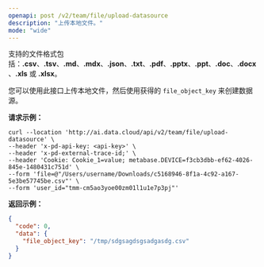 ```yaml
---
openapi: post /v2/team/file/upload-datasource
description: "上传本地文件。"
mode: "wide"
---
```


支持的文件格式包括：**.csv**、**.tsv**、**.md**、**.mdx**、**.json**、**.txt**、**.pdf**、**.pptx**、**.ppt**、**.doc**、**.docx**、**.xls** 或 **.xlsx**。

您可以使用此接口上传本地文件，然后使用获得的 `file_object_key` 来创建数据源。

**请求示例：**

```curl cURL
curl --location 'http://ai.data.cloud/api/v2/team/file/upload-datasource' \
--header 'x-pd-api-key: <api-key>' \
--header 'x-pd-external-trace-id;' \
--header 'Cookie: Cookie_1=value; metabase.DEVICE=f3cb3dbb-ef62-4026-845e-1480431c751d' \
--form 'file=@"/Users/username/Downloads/c5168946-8f1a-4c92-a167-5e3be57745be.csv"' \
--form 'user_id="tmm-cm5ao3yoe00zm01l1u1e7p3pj"'
```


**返回示例：**

```json 200
{
  "code": 0,
  "data": {
    "file_object_key": "/tmp/sdgsagdsgsadgasdg.csv"
  }
}
```




